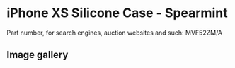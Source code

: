 # iPhone XS Silicone Case - Spearmint

Part number, for search engines, auction websites and such: MVF52ZM/A

## Image gallery

<div style={{ width: "768px" }}>
  <GalleryComponent
    images={[
      {
        original: "/everysource/MVF52",
        thumbnail: "/everypreview/MVF52",
      },
      {
        original: "/everysource/MVF52_AV1_GOLD",
        thumbnail: "/everypreview/MVF52_AV1_GOLD",
      },
      {
        original: "/everysource/MVF52_AV1_SILVER",
        thumbnail: "/everypreview/MVF52_AV1_SILVER",
      },
      {
        original: "/everysource/MVF52_AV1_SPACE_GRAY",
        thumbnail: "/everypreview/MVF52_AV1_SPACE_GRAY",
      },
      {
        original: "/everysource/MVF52_AV2",
        thumbnail: "/everypreview/MVF52_AV2",
      }
    ]}
  />
</div>